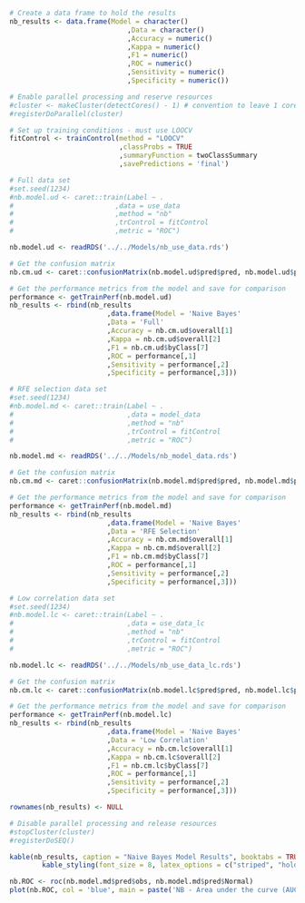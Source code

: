 \subsection{Naive Bayesian Models} 

```r

# Create a data frame to hold the results
nb_results <- data.frame(Model = character()
                             ,Data = character()
                             ,Accuracy = numeric()
                             ,Kappa = numeric()
                             ,F1 = numeric()
                             ,ROC = numeric()
                             ,Sensitivity = numeric()
                             ,Specificity = numeric())
```

```r

# Enable parallel processing and reserve resources
#cluster <- makeCluster(detectCores() - 1) # convention to leave 1 core for OS
#registerDoParallel(cluster)

# Set up training conditions - must use LOOCV
fitControl <- trainControl(method = "LOOCV"
                           ,classProbs = TRUE 
                           ,summaryFunction = twoClassSummary
                           ,savePredictions = 'final')

# Full data set
#set.seed(1234)
#nb.model.ud <- caret::train(Label ~ .
#                         ,data = use_data 
#                         ,method = "nb"
#                         ,trControl = fitControl
#                         ,metric = "ROC")

nb.model.ud <- readRDS('../../Models/nb_use_data.rds')

# Get the confusion matrix
nb.cm.ud <- caret::confusionMatrix(nb.model.ud$pred$pred, nb.model.ud$pred$obs, mode = "everything")

# Get the performance metrics from the model and save for comparison
performance <- getTrainPerf(nb.model.ud)
nb_results <- rbind(nb_results
                        ,data.frame(Model = 'Naive Bayes'
                        ,Data = 'Full'
                        ,Accuracy = nb.cm.ud$overall[1]
                        ,Kappa = nb.cm.ud$overall[2]
                        ,F1 = nb.cm.ud$byClass[7]
                        ,ROC = performance[,1]
                        ,Sensitivity = performance[,2]
                        ,Specificity = performance[,3]))

# RFE selection data set
#set.seed(1234)
#nb.model.md <- caret::train(Label ~ .
#                            ,data = model_data 
#                            ,method = "nb"
#                            ,trControl = fitControl
#                            ,metric = "ROC")

nb.model.md <- readRDS('../../Models/nb_model_data.rds')

# Get the confusion matrix
nb.cm.md <- caret::confusionMatrix(nb.model.md$pred$pred, nb.model.md$pred$obs, mode = "everything")

# Get the performance metrics from the model and save for comparison
performance <- getTrainPerf(nb.model.md)
nb_results <- rbind(nb_results
                        ,data.frame(Model = 'Naive Bayes'
                        ,Data = 'RFE Selection'
                        ,Accuracy = nb.cm.md$overall[1]
                        ,Kappa = nb.cm.md$overall[2]
                        ,F1 = nb.cm.md$byClass[7]
                        ,ROC = performance[,1]
                        ,Sensitivity = performance[,2]
                        ,Specificity = performance[,3]))

# Low correlation data set
#set.seed(1234)
#nb.model.lc <- caret::train(Label ~ .
#                            ,data = use_data_lc
#                            ,method = "nb"
#                            ,trControl = fitControl
#                            ,metric = "ROC")

nb.model.lc <- readRDS('../../Models/nb_use_data_lc.rds')

# Get the confusion matrix
nb.cm.lc <- caret::confusionMatrix(nb.model.lc$pred$pred, nb.model.lc$pred$obs, mode = "everything")

# Get the performance metrics from the model and save for comparison
performance <- getTrainPerf(nb.model.lc)
nb_results <- rbind(nb_results
                        ,data.frame(Model = 'Naive Bayes'
                        ,Data = 'Low Correlation'
                        ,Accuracy = nb.cm.lc$overall[1]
                        ,Kappa = nb.cm.lc$overall[2]
                        ,F1 = nb.cm.lc$byClass[7]
                        ,ROC = performance[,1]
                        ,Sensitivity = performance[,2]
                        ,Specificity = performance[,3]))

rownames(nb_results) <- NULL

# Disable parallel processing and release resources
#stopCluster(cluster)
#registerDoSEQ()

```

```r

kable(nb_results, caption = "Naive Bayes Model Results", booktabs = TRUE) %>% 
        kable_styling(font_size = 8, latex_options = c("striped", "hold_position"))

nb.ROC <- roc(nb.model.md$pred$obs, nb.model.md$pred$Normal)
plot(nb.ROC, col = 'blue', main = paste('NB - Area under the curve (AUC):', round(auc(nb.ROC),2)))

```
